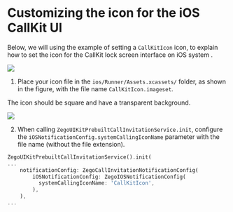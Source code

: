 # Customizing the icon for the iOS CallKit UI

Below, we will using the example of setting a <code>CallKitIcon</code> icon, to explain how to set the icon for the CallKit lock screen interface on iOS system .

<Frame width="256" height="auto" caption="">
  <img src="https://media-resource.spreading.io/5fa3f99cda659c8c9f2907cbb0242e6c/workspace86/ios_callkits_icon_device.jpeg" />
</Frame>


1. Place your icon file in the <code>ios/Runner/Assets.xcassets/</code> folder, as shown in the figure, with the file name <code>CallKitIcon.imageset</code>.

<Tip title="Tip">

The icon should be square and have a transparent background.

<Frame width="256" height="auto" caption="">
  <img src="https://media-resource.spreading.io/5fa3f99cda659c8c9f2907cbb0242e6c/workspace86/ios_callkits_icon.jpeg" />
</Frame>

</Tip>

2. When calling <code>ZegoUIKitPrebuiltCallInvitationService.init</code>, configure the <code>iOSNotificationConfig.systemCallingIconName</code> parameter with the file name &#40;without the file extension&#41;.

```dart
ZegoUIKitPrebuiltCallInvitationService().init(
...
    notificationConfig: ZegoCallInvitationNotificationConfig(
        iOSNotificationConfig: ZegoIOSNotificationConfig(
          systemCallingIconName: 'CallKitIcon',
        ),
    ),
...
```


